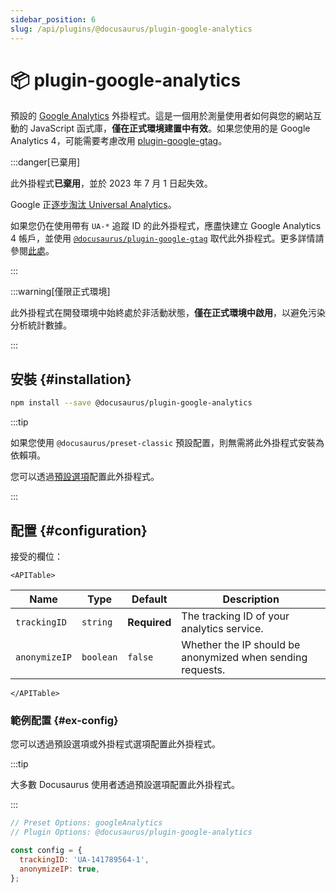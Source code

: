 ```yaml
---
sidebar_position: 6
slug: /api/plugins/@docusaurus/plugin-google-analytics
---
```


# 📦 plugin-google-analytics


預設的 [Google Analytics](https://developers.google.com/analytics/devguides/collection/analyticsjs/) 外掛程式。這是一個用於測量使用者如何與您的網站互動的 JavaScript 函式庫，**僅在正式環境建置中有效**。如果您使用的是 Google Analytics 4，可能需要考慮改用 [plugin-google-gtag](./plugin-google-gtag.mdx)。

:::danger[已棄用]

此外掛程式**已棄用**，並於 2023 年 7 月 1 日起失效。

Google 正[逐步淘汰 Universal Analytics](https://blog.google/products/marketingplatform/analytics/prepare-for-future-with-google-analytics-4/)。

如果您仍在使用帶有 `UA-*` 追蹤 ID 的此外掛程式，應盡快建立 Google Analytics 4 帳戶，並使用 [`@docusaurus/plugin-google-gtag`](./plugin-google-gtag.mdx) 取代此外掛程式。更多詳情請參閱[此處](https://github.com/facebook/docusaurus/issues/7221)。

:::

:::warning[僅限正式環境]

此外掛程式在開發環境中始終處於非活動狀態，**僅在正式環境中啟用**，以避免污染分析統計數據。

:::

## 安裝 {#installation}

```bash npm2yarn
npm install --save @docusaurus/plugin-google-analytics
```

:::tip

如果您使用 `@docusaurus/preset-classic` 預設配置，則無需將此外掛程式安裝為依賴項。

您可以透過[預設選項](../../using-plugins.mdx#docusauruspreset-classic)配置此外掛程式。

:::

## 配置 {#configuration}

接受的欄位：

```mdx-code-block
<APITable>
```

| Name | Type | Default | Description |
| --- | --- | --- | --- |
| `trackingID` | `string` | **Required** | The tracking ID of your analytics service. |
| `anonymizeIP` | `boolean` | `false` | Whether the IP should be anonymized when sending requests. |

```mdx-code-block
</APITable>
```

### 範例配置 {#ex-config}

您可以透過預設選項或外掛程式選項配置此外掛程式。

:::tip

大多數 Docusaurus 使用者透過預設選項配置此外掛程式。

:::

```js config-tabs
// Preset Options: googleAnalytics
// Plugin Options: @docusaurus/plugin-google-analytics

const config = {
  trackingID: 'UA-141789564-1',
  anonymizeIP: true,
};
```